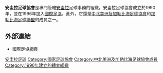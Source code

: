 {{國家足協
|Name               = 安圭拉足球協會 
|Logo               = <!-- 檔案不存在 Anguilla FA.png -->
|Founded            = 1990年
|FIFA affiliation   = 1996年
|Region             = [[中北美洲及加勒比海足球協會|中北美洲及加勒比海足球協會]]
|Region affiliation = 1994年
|Subregion             = [[加勒比海足球聯盟|加勒比海足球聯盟]]
|Subregion affiliation = ?
|President          = Raymond Guishard
}}

'''安圭拉足球協會'''是專門管轄[[安圭拉|安圭拉]]足球事務的組織。安圭拉足球協會成立於1990年，並在1996年加入[[國際足協|國際足協]]。此外，它還是[[中北美洲及加勒比海足球協會|中北美洲及加勒比海足球協會]]和[[加勒比海足球聯盟|加勒比海足球聯盟]]的成員之一。

==外部連結==
* [http://www.fifa.com/associations/association=aia/index.html 國際足協網頁] {{Wayback|url=http://www.fifa.com/associations/association=aia/index.html |date=20111010201359 }}

{{中北美洲及加勒比海足球協會成員}}

[[Category:安圭拉足球|]]
[[Category:國家足球協會|Category:國家足球協會]]
[[Category:中北美洲及加勒比海足球協會成員|Category:中北美洲及加勒比海足球協會成員]]
[[Category:1990年建立的體育組織|Category:1990年建立的體育組織]]